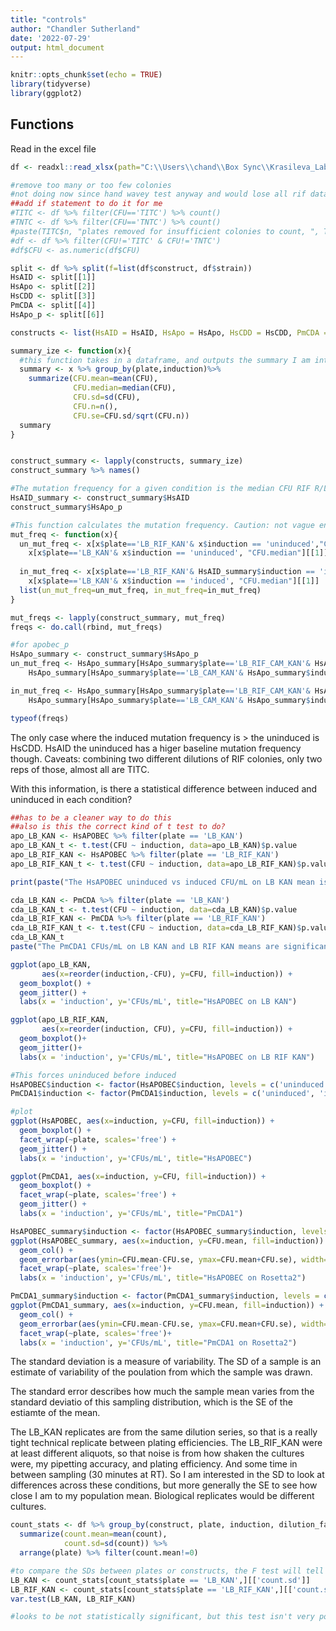 ```yaml
---
title: "controls"
author: "Chandler Sutherland"
date: '2022-07-29'
output: html_document
---
```


```r
knitr::opts_chunk$set(echo = TRUE)
library(tidyverse)
library(ggplot2)
```

## Functions
Read in the excel file 
```r
df <- readxl::read_xlsx(path="C:\\Users\\chand\\Box Sync\\Krasileva_Lab\\Research\\chandler\\Krasileva Lab\\E9\\Colony_count_excel\\08062022_controls_Rosetta2.xlsx")

#remove too many or too few colonies
#not doing now since hand wavey test anyway and would lose all rif data 
##add if statement to do it for me
#TITC <- df %>% filter(CFU=='TITC') %>% count()
#TNTC <- df %>% filter(CFU=='TNTC') %>% count()
#paste(TITC$n, "plates removed for insufficient colonies to count, ", TNTC$n, "plates removed for too many colonies to count.")
#df <- df %>% filter(CFU!='TITC' & CFU!='TNTC')
#df$CFU <- as.numeric(df$CFU)

split <- df %>% split(f=list(df$construct, df$strain))
HsAID <- split[[1]]
HsApo <- split[[2]]
HsCDD <- split[[3]]
PmCDA <- split[[4]]
HsApo_p <- split[[6]]

constructs <- list(HsAID = HsAID, HsApo = HsApo, HsCDD = HsCDD, PmCDA = PmCDA, HsApo_p = HsApo_p)
```

```r
summary_ize <- function(x){
  #this function takes in a dataframe, and outputs the summary I am interested in. 
  summary <- x %>% group_by(plate,induction)%>%
    summarize(CFU.mean=mean(CFU),
              CFU.median=median(CFU),
              CFU.sd=sd(CFU),
              CFU.n=n(),
              CFU.se=CFU.sd/sqrt(CFU.n))
  summary
}


construct_summary <- lapply(constructs, summary_ize)
construct_summary %>% names()
```

```r
#The mutation frequency for a given condition is the median CFU RIF R/LB_KAN 
HsAID_summary <- construct_summary$HsAID 
construct_summary$HsApo_p

#This function calculates the mutation frequency. Caution: not vague enough to handle different plate names, so have to do pLysS by hand 
mut_freq <- function(x){
  un_mut_freq <- x[x$plate=='LB_RIF_KAN'& x$induction == 'uninduced',"CFU.median"][[1]]/
    x[x$plate=='LB_KAN'& x$induction == 'uninduced', "CFU.median"][[1]]
  
  in_mut_freq <- x[x$plate=='LB_RIF_KAN'& HsAID_summary$induction == 'induced', "CFU.median"][[1]]/
    x[x$plate=='LB_KAN'& x$induction == 'induced', "CFU.median"][[1]]
  list(un_mut_freq=un_mut_freq, in_mut_freq=in_mut_freq)
}

mut_freqs <- lapply(construct_summary, mut_freq)
freqs <- do.call(rbind, mut_freqs) 

#for apobec_p 
HsApo_summary <- construct_summary$HsApo_p
un_mut_freq <- HsApo_summary[HsApo_summary$plate=='LB_RIF_CAM_KAN'& HsApo_summary$induction == 'uninduced',"CFU.median"][[1]]/
    HsApo_summary[HsApo_summary$plate=='LB_CAM_KAN'& HsApo_summary$induction == 'uninduced', "CFU.median"][[1]]

in_mut_freq <- HsApo_summary[HsApo_summary$plate=='LB_RIF_CAM_KAN'& HsApo_summary$induction == 'induced',"CFU.median"][[1]]/
    HsApo_summary[HsApo_summary$plate=='LB_CAM_KAN'& HsApo_summary$induction == 'induced', "CFU.median"][[1]]
```

```r
typeof(freqs)
```


The only case where the induced mutation frequency is > the uninduced is HsCDD. HsAID the uninduced has a higer baseline mutation frequency though. Caveats: combining two different dilutions of RIF colonies, only two reps of those, almost all are TITC. 

With this information, is there a statistical difference between induced and uninduced in each condition? 
```r
##has to be a cleaner way to do this 
##also is this the correct kind of t test to do?
apo_LB_KAN <- HsAPOBEC %>% filter(plate == 'LB_KAN')
apo_LB_KAN_t <- t.test(CFU ~ induction, data=apo_LB_KAN)$p.value
apo_LB_RIF_KAN <- HsAPOBEC %>% filter(plate == 'LB_RIF_KAN')
apo_LB_RIF_KAN_t <- t.test(CFU ~ induction, data=apo_LB_RIF_KAN)$p.value

print(paste("The HsAPOBEC uninduced vs induced CFU/mL on LB KAN mean is not significantly different (barely) with a p value of", apo_LB_KAN_t, ". It is also an insignificant difference on LB RIF KAN, with a p value of", apo_LB_RIF_KAN_t))
```

```r
cda_LB_KAN <- PmCDA %>% filter(plate == 'LB_KAN')
cda_LB_KAN_t <- t.test(CFU ~ induction, data=cda_LB_KAN)$p.value
cda_LB_RIF_KAN <- PmCDA %>% filter(plate == 'LB_RIF_KAN')
cda_LB_RIF_KAN_t <- t.test(CFU ~ induction, data=cda_LB_RIF_KAN)$p.value
cda_LB_KAN_t
paste("The PmCDA1 CFUs/mL on LB KAN and LB RIF KAN means are significantly different, with p values of ", cda_LB_KAN_t, "and", cda_LB_RIF_KAN_t, "respectively.")
```

```r
ggplot(apo_LB_KAN, 
       aes(x=reorder(induction,-CFU), y=CFU, fill=induction)) + 
  geom_boxplot() + 
  geom_jitter() +
  labs(x = 'induction', y='CFUs/mL', title="HsAPOBEC on LB KAN")

ggplot(apo_LB_RIF_KAN, 
       aes(x=reorder(induction, CFU), y=CFU, fill=induction)) + 
  geom_boxplot()+
  geom_jitter()+
  labs(x = 'induction', y='CFUs/mL', title="HsAPOBEC on LB RIF KAN")

#This forces uninduced before induced
HsAPOBEC$induction <- factor(HsAPOBEC$induction, levels = c('uninduced', 'induced'), ordered=TRUE)
PmCDA1$induction <- factor(PmCDA1$induction, levels = c('uninduced', 'induced'), ordered=TRUE)

#plot
ggplot(HsAPOBEC, aes(x=induction, y=CFU, fill=induction)) + 
  geom_boxplot() + 
  facet_wrap(~plate, scales='free') +
  geom_jitter() +
  labs(x = 'induction', y='CFUs/mL', title="HsAPOBEC")

```
```r
ggplot(PmCDA1, aes(x=induction, y=CFU, fill=induction)) + 
  geom_boxplot() + 
  facet_wrap(~plate, scales='free') +
  geom_jitter() +
  labs(x = 'induction', y='CFUs/mL', title="PmCDA1")
```
```r
HsAPOBEC_summary$induction <- factor(HsAPOBEC_summary$induction, levels = c('uninduced', 'induced'), ordered=TRUE)
ggplot(HsAPOBEC_summary, aes(x=induction, y=CFU.mean, fill=induction)) + 
  geom_col() + 
  geom_errorbar(aes(ymin=CFU.mean-CFU.se, ymax=CFU.mean+CFU.se), width=.2)+
  facet_wrap(~plate, scales='free')+
  labs(x = 'induction', y='CFUs/mL', title="HsAPOBEC on Rosetta2")
```
```r
PmCDA1_summary$induction <- factor(PmCDA1_summary$induction, levels = c('uninduced', 'induced'), ordered=TRUE)
ggplot(PmCDA1_summary, aes(x=induction, y=CFU.mean, fill=induction)) + 
  geom_col() + 
  geom_errorbar(aes(ymin=CFU.mean-CFU.se, ymax=CFU.mean+CFU.se), width=.2)+
  facet_wrap(~plate, scales='free')+
  labs(x = 'induction', y='CFUs/mL', title="PmCDA1 on Rosetta2")
```

The standard deviation is a measure of variability. The SD of a sample is an estimate of variability of the poulation from which the sample was drawn. 

The standard error describes how much the sample mean varies from the standard deviatio of this sampling distribution, which is the SE of the estiamte of the mean. 

The LB_KAN replicates are from the same dilution series, so that is a really tight technical replicate between plating efficiencies. The LB_RIF_KAN were at least different aliquots, so that noise is from how shaken the cultures were, my pipetting accuracy, and plating efficiency. And some time in between sampling (30 minutes at RT). So I am interested in the SD to look at differences across these conditions, but more generally the SE to see how close I am to my population mean. Biological replicates would be different cultures. 

```r
count_stats <- df %>% group_by(construct, plate, induction, dilution_factor)%>%
  summarize(count.mean=mean(count), 
            count.sd=sd(count)) %>%
  arrange(plate) %>% filter(count.mean!=0)

#to compare the SDs between plates or constructs, the F test will tell me if there is statistically significant difference between my two variances. 
LB_KAN <- count_stats[count_stats$plate == 'LB_KAN',][['count.sd']]
LB_RIF_KAN <- count_stats[count_stats$plate == 'LB_RIF_KAN',][['count.sd']]
var.test(LB_KAN, LB_RIF_KAN)

#looks to be not statistically significant, but this test isn't very powerful. Try ANOVA also. 
```



